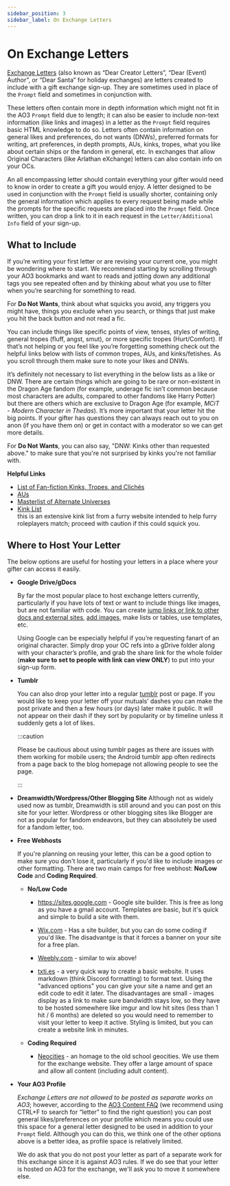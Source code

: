 ```yaml
---
sidebar_position: 3
sidebar_label: On Exchange Letters
---
```


# On Exchange Letters

[Exchange Letters](https://fanlore.org/wiki/Dear_Creator_Letter) (also known as
“Dear Creator Letters”, “Dear (Event) Author”, or “Dear Santa” for holiday
exchanges) are letters created to include with a gift exchange sign-up. They are
sometimes used in place of the `Prompt` field and sometimes in conjunction with.

These letters often contain more in depth information which might not fit in the
AO3 `Prompt` field due to length; it can also be easier to include non-text
information (like links and images) in a letter as the `Prompt` field requires
basic HTML knowledge to do so. Letters often contain information on general
likes and preferences, do not wants (DNWs), preferred formats for writing, art
preferences, in depth prompts, AUs, kinks, tropes, what you like about certain
ships or the fandom in general, etc. In exchanges that allow Original Characters
(like Arlathan eXchange) letters can also contain info on your OCs.

An all encompassing letter should contain everything your gifter would need to
know in order to create a gift you would enjoy. A letter designed to be used in
conjunction with the `Prompt` field is usually shorter, containing only the
general information which applies to every request being made while the prompts
for the specific requests are placed into the `Prompt` field. Once written, you
can drop a link to it in each request in the `Letter/Additional Info` field of
your sign-up.

## What to Include

If you’re writing your first letter or are revising your current one, you might
be wondering where to start. We recommend starting by scrolling through your AO3
bookmarks and want to reads and jotting down any additional tags you see
repeated often and by thinking about what you use to filter when you’re
searching for something to read.

For **Do Not Wants**, think about what squicks you avoid, any triggers you might
have, things you exclude when you search, or things that just make you hit the
back button and not read a fic.

You can include things like specific points of view, tenses, styles of writing,
general tropes (fluff, angst, smut), or more specific tropes (Hurt/Comfort). If
that’s not helping or you feel like you’re forgetting something check out the
helpful links below with lists of common tropes, AUs, and kinks/fetishes. As you
scroll through them make sure to note your likes and DNWs.

It’s definitely not necessary to list everything in the below lists as a like or
DNW. There are certain things which are going to be rare or non-existent in the
Dragon Age fandom (for example, underage fic isn’t common because most
characters are adults, compared to other fandoms like Harry Potter) but there
are others which are exclusive to Dragon Age (for example, _MCiT - Modern
Character in Thedas_). It’s more important that your letter hit the big points.
If your gifter has questions they can always reach out to you on anon (if you
have them on) or get in contact with a moderator so we can get more details.

For **Do Not Wants**, you can also say, "DNW: Kinks other than requested above."
to make sure that you're not surprised by kinks you're not familiar with.

**Helpful Links**

- [List of Fan-fiction Kinks, Tropes, and Clichés](https://fanlore.org/wiki/List_of_Fan-fiction_Kinks,_Tropes,_and_Clich%C3%A9s)
- [AUs](https://fanlore.org/wiki/Alternate_Universe#Examples_of_AU_Subtypes)
- [Masterlist of Alternate Universes](https://ghostflowerdreams.tumblr.com/post/186404275867)
- [Kink List](https://wiki.f-list.net/Kink_Information)<br />
  <span className="inlineNote">
    this is an extensive kink list from a furry website intended to help furry
    roleplayers match; proceed with caution if this could squick you.
  </span>

## Where to Host Your Letter

The below options are useful for hosting your letters in a place where your
gifter can access it easily.

- **Google Drive/gDocs**

  By far the most popular place to host exchange letters currently, particularly
  if you have lots of text or want to include things like images, but are not
  familiar with code. You can create
  [jump links or link to other docs and external sites](https://edu.gcfglobal.org/en/googledocuments/linking-within-a-document/1/),
  [add images](https://getproofed.com/writing-tips/how-to-add-and-format-images-in-google-docs/),
  make lists or tables, use templates, etc.

  Using Google can be especially helpful if you’re requesting fanart of an
  original character. Simply drop your OC refs into a gDrive folder along with
  your character’s profile, and grab the share link for the whole folder (**make
  sure to set to people with link can view ONLY**) to put into your sign-up
  form.

- **Tumblr**

  You can also drop your letter into a regular [tumblr](http://www.tumblr.com)
  post or page. If you would like to keep your letter off your mutuals’ dashes
  you can make the post private and then a few hours (or days) later make it
  public. It will not appear on their dash if they sort by popularity or by
  timeline unless it suddenly gets a lot of likes.

  :::caution

  Please be cautious about using tumblr pages as there are issues with them
  working for mobile users; the Android tumblr app often redirects from a page
  back to the blog homepage not allowing people to see the page.

  :::

- **Dreamwidth/Wordpress/Other Blogging Site** Although not as widely used now
  as tumblr, Dreamwidth is still around and you can post on this site for your
  letter. Wordpress or other blogging sites like Blogger are not as popular for
  fandom endeavors, but they can absolutely be used for a fandom letter, too.

* **Free Webhosts**

  If you're planning on reusing your letter, this can be a good option to make
  sure you don't lose it, particularly if you'd like to include images or other
  formatting. There are two main camps for free webhost: **No/Low Code** and
  **Coding Required**.

  - **No/Low Code**

    - https://sites.google.com - Google site builder. This is free as long as
      you have a gmail account. Templates are basic, but it's quick and simple
      to build a site with them.

    - [Wix.com](https://www.wix.com) - Has a site builder, but you can do some
      coding if you'd like. The disadvantge is that it forces a banner on your
      site for a free plan.

    - [Weebly.com](https://www.weebly.com) - similar to wix above!

    - [txti.es](https://txti.es/) - a very quick way to create a basic website.
      It uses markdown (think Discord formatting) to format text. Using the
      "advanced options" you can give your site a name and get an edit code to
      edit it later. The disadvantages are small - images display as a link to
      make sure bandwidth stays low, so they have to be hosted somewhere like
      imgur and low hit sites (less than 1 hit / 6 months) are deleted so you
      would need to remember to visit your letter to keep it active. Styling is
      limited, but you can create a website link in minutes.

  - **Coding Required**
    - [Neocities](https://www.neocities.org) - an homage to the old school
      geocities. We use them for the exchange website. They offer a large amount
      of space and allow all content (including adult content).

* **Your AO3 Profile**

  _Exchange Letters are not allowed to be posted as separate works on AO3_;
  however, according to the
  [AO3 Content FAQ](https://archiveofourown.org/tos_faq#content_faq) (we
  recommend using CTRL+F to search for “letter” to find the right question) you
  can post general likes/preferences on your profile which means you could use
  this space for a general letter designed to be used in addition to your
  `Prompt` field. Although you can do this, we think one of the other options
  above is a better idea, as profile space is relatively limited.

  We do ask that you do not post your letter as part of a separate work for this
  exchange since it is against AO3 rules. If we do see that your letter is
  hosted on AO3 for the exchange, we'll ask you to move it somewhere else.
